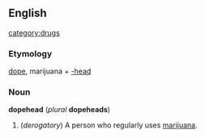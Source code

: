 ==English==
[[category:drugs]]
===Etymology===
[[dope]], marijuana + [[-head]]

===Noun===
'''dopehead''' (''plural'' '''dopeheads''')

#(''derogatory'') A person who regularly uses [[marijuana]].